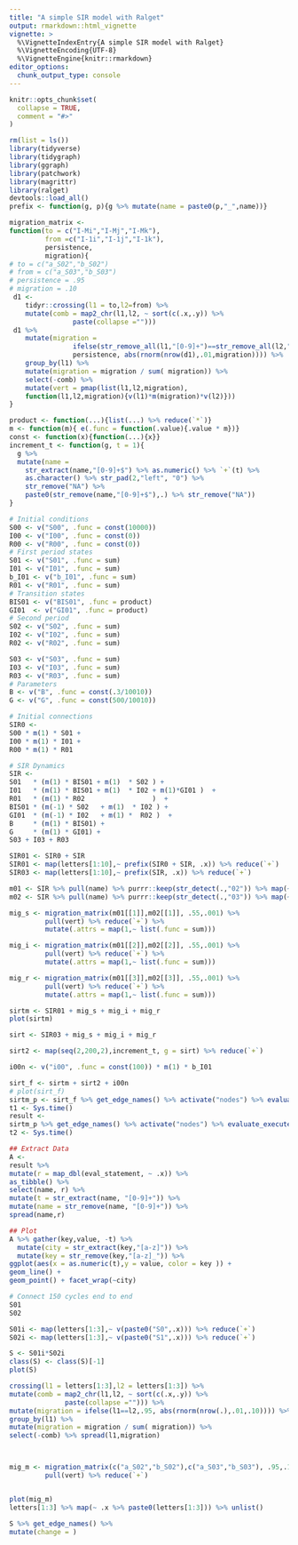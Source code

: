 ```yaml
---
title: "A simple SIR model with Ralget"
output: rmarkdown::html_vignette
vignette: >
  %\VignetteIndexEntry{A simple SIR model with Ralget}
  %\VignetteEncoding{UTF-8}
  %\VignetteEngine{knitr::rmarkdown}
editor_options: 
  chunk_output_type: console
---
```


```r
knitr::opts_chunk$set(
  collapse = TRUE,
  comment = "#>"
)

```

```r
rm(list = ls())
library(tidyverse)
library(tidygraph)
library(ggraph)
library(patchwork)
library(magrittr)
library(ralget)
devtools::load_all()
prefix <- function(g, p){g %>% mutate(name = paste0(p,"_",name))}

migration_matrix <- 
function(to = c("I-Mi","I-Mj","I-Mk"), 
         from =c("I-1i","I-1j","I-1k"), 
         persistence, 
         migration){
# to = c("a_S02","b_S02")
# from = c("a_S03","b_S03")
# persistence = .95
# migration = .10 
 d1 <-  
    tidyr::crossing(l1 = to,l2=from) %>%
    mutate(comb = map2_chr(l1,l2, ~ sort(c(.x,.y)) %>% 
                paste(collapse ="")))  
 d1 %>% 
    mutate(migration = 
                ifelse(str_remove_all(l1,"[0-9]+")==str_remove_all(l2,"[0-9]+"),
                persistence, abs(rnorm(nrow(d1),.01,migration)))) %>%   
    group_by(l1) %>% 
    mutate(migration = migration / sum( migration)) %>%
    select(-comb) %>%
    mutate(vert = pmap(list(l1,l2,migration),
    function(l1,l2,migration){v(l1)*m(migration)*v(l2)}))
}

```

```r
product <- function(...){list(...) %>% reduce(`*`)}
m <- function(m){ e(.func = function(.value){.value * m})}
const <- function(x){function(...){x}}
increment_t <- function(g, t = 1){
  g %>% 
  mutate(name = 
    str_extract(name,"[0-9]+$") %>% as.numeric() %>% `+`(t) %>% 
    as.character() %>% str_pad(2,"left", "0") %>% 
    str_remove("NA") %>% 
    paste0(str_remove(name,"[0-9]+$"),.) %>% str_remove("NA"))
}
```



```r
# Initial conditions
S00 <- v("S00", .func = const(10000))
I00 <- v("I00", .func = const(0))
R00 <- v("R00", .func = const(0))
# First period states 
S01 <- v("S01", .func = sum)
I01 <- v("I01", .func = sum)
b_I01 <- v("b_I01", .func = sum)
R01 <- v("R01", .func = sum)
# Transition states 
BIS01 <- v("BIS01", .func = product)
GI01  <- v("GI01", .func = product)
# Second period
S02 <- v("S02", .func = sum)
I02 <- v("I02", .func = sum)
R02 <- v("R02", .func = sum)

S03 <- v("S03", .func = sum)
I03 <- v("I03", .func = sum)
R03 <- v("R03", .func = sum)
# Parameters 
B <- v("B", .func = const(.3/10010))
G <- v("G", .func = const(500/10010))
```


```r
# Initial connections
SIR0 <-
S00 * m(1) * S01 + 
I00 * m(1) * I01 + 
R00 * m(1) * R01 

# SIR Dynamics 
SIR <- 
S01   * (m(1) * BIS01 + m(1)  * S02 ) +
I01   * (m(1) * BIS01 + m(1)  * I02 + m(1)*GI01 )  +
R01   * (m(1) * R02                 )  +
BIS01 * (m(-1) * S02   + m(1)  * I02 ) + 
GI01  * (m(-1) * I02   + m(1) *  R02 )  +
B     * (m(1) * BIS01) +
G     * (m(1) * GI01) +
S03 + I03 + R03

SIR01 <- SIR0 + SIR
SIR01 <- map(letters[1:10],~ prefix(SIR0 + SIR, .x)) %>% reduce(`+`) 
SIR03 <- map(letters[1:10],~ prefix(SIR, .x)) %>% reduce(`+`) 

m01 <- SIR %>% pull(name) %>% purrr::keep(str_detect(.,"02")) %>% map(~ paste0(letters[1:10],"_",.x))
m02 <- SIR %>% pull(name) %>% purrr::keep(str_detect(.,"03")) %>% map(~ paste0(letters[1:10],"_",.x))

mig_s <- migration_matrix(m01[[1]],m02[[1]], .55,.001) %>% 
         pull(vert) %>% reduce(`+`) %>%
         mutate(.attrs = map(1,~ list(.func = sum)))

mig_i <- migration_matrix(m01[[2]],m02[[2]], .55,.001) %>% 
         pull(vert) %>% reduce(`+`) %>%
         mutate(.attrs = map(1,~ list(.func = sum)))

mig_r <- migration_matrix(m01[[3]],m02[[3]], .55,.001) %>% 
         pull(vert) %>% reduce(`+`) %>%
         mutate(.attrs = map(1,~ list(.func = sum)))

sirtm <- SIR01 + mig_s + mig_i + mig_r
plot(sirtm) 

sirt <- SIR03 + mig_s + mig_i + mig_r

sirt2 <- map(seq(2,200,2),increment_t, g = sirt) %>% reduce(`+`)

i00n <- v("i00", .func = const(100)) * m(1) * b_I01 

sirt_f <- sirtm + sirt2 + i00n
# plot(sirt_f)
sirtm_p <- sirt_f %>% get_edge_names() %>% activate("nodes") %>% evaluate_prepare()  
t1 <- Sys.time()
result <- 
sirtm_p %>% get_edge_names() %>% activate("nodes") %>% evaluate_execute() 
t2 <- Sys.time()

```

```r
## Extract Data
A <- 
result %>%
mutate(r = map_dbl(eval_statement, ~ .x)) %>% 
as_tibble() %>% 
select(name, r) %>% 
mutate(t = str_extract(name, "[0-9]+")) %>% 
mutate(name = str_remove(name, "[0-9]+")) %>% 
spread(name,r)

## Plot
A %>% gather(key,value, -t) %>% 
  mutate(city = str_extract(key,"[a-z]")) %>%
  mutate(key = str_remove(key,"[a-z]_")) %>%
ggplot(aes(x = as.numeric(t),y = value, color = key )) + 
geom_line() + 
geom_point() + facet_wrap(~city)
```


```r
# Connect 150 cycles end to end
S01
S02

S01i <- map(letters[1:3],~ v(paste0("S0",.x))) %>% reduce(`+`)
S02i <- map(letters[1:3],~ v(paste0("S1",.x))) %>% reduce(`+`)

S <- S01i*S02i
class(S) <- class(S)[-1]
plot(S)

crossing(l1 = letters[1:3],l2 = letters[1:3]) %>%
mutate(comb = map2_chr(l1,l2, ~ sort(c(.x,.y)) %>% 
              paste(collapse =""))) %>% 
mutate(migration = ifelse(l1==l2,.95, abs(rnorm(nrow(.),.01,.10)))) %>%   
group_by(l1) %>% 
mutate(migration = migration / sum( migration)) %>%
select(-comb) %>% spread(l1,migration)



mig_m <- migration_matrix(c("a_S02","b_S02"),c("a_S03","b_S03"), .95,.10) %>% 
         pull(vert) %>% reduce(`+`)


plot(mig_m)
letters[1:3] %>% map(~ .x %>% paste0(letters[1:3])) %>% unlist()

S %>% get_edge_names() %>%
mutate(change = )

```
















